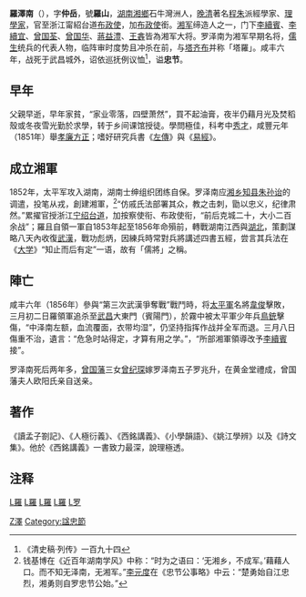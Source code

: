 {{明清人物信息框
| 姓名 = 羅澤南
| 原名 = 
| 圖片名稱= 
| 圖片大小 = 220px
| 圖片說明 = 
| 最高職務 = 浙江甯紹台道
| 國家 = 大清
| 爵位 =
| 籍貫 = [[湖南|湖南]][[湘鄉縣|湘鄉縣]]
| 族裔 = 漢族
| 旗籍 = 
| 字號 = 字'''仲岳'''，號'''羅山'''
| 室名 = 
| 諡號 = 忠節
| 出生日期 = [[嘉慶|嘉慶]]十二年（1807年）
| 出生地點 = 
| 逝世日期 = [[咸豐|咸豐]]六年（1856年）
| 逝世地點 = 
| 墓葬 =
| 配偶 =
| 親屬 = 
| 出身 = 
*秀才
*咸豐元年孝廉方正
| 經歷 = 
| 著作 =
}}

'''羅澤南'''（{{bd|1807年||1856年|catIdx=Luo羅}}），字'''仲岳'''，號'''羅山'''，[[湖南|湖南]][[湘鄉|湘鄉]]石牛灣洲人，[[晚清|晚清]]著名[[二程|程]][[朱熹|朱]]派經學家、[[理學家|理學家]]，官至浙江甯紹台道[[布政使|布政使]]，加[[布政使|布政使]]銜。[[湘军|湘军]]缔造人之一，门下[[李續賓|李續賓]]、[[李續宜|李續宜]]、[[曾国荃|曾国荃]]、[[曾国华_(清朝)|曾国华]]、[[蔣益澧|蔣益澧]]、[[王錱|王錱]]皆為湘军大将。罗泽南为湘军早期名将，[[儒生|儒生]]统兵的代表人物，临阵审时度势且冲杀在前，与[[塔齐布|塔齐布]]并称「塔羅」。咸丰六年，战死于武昌城外，诏依巡抚例议恤<ref>《清史稿·列传》一百九十四</ref>，谥'''忠节'''。

==早年==
父親早逝，早年家貧，“家业零落，四壁萧然”，買不起油膏，夜半仍藉月光及焚稻殼或冬夜雪光勤於求學，转于乡间课馆授徒。學問極佳，科考中[[秀才|秀才]]，咸豐元年（1851年）舉[[孝廉方正科|孝廉方正]]；嗜好研究兵書《[[左傳|左傳]]》與《[[易經|易經]]》。

==成立湘軍==
1852年，太平军攻入湖南，湖南士绅组织团练自保。罗泽南应[[湘乡市|湘乡]][[知县|知县]][[朱孙诒|朱孙诒]]的调遣，投笔从戎，創建湘軍，<ref>钱基博在《近百年湖南学风》中称：“时为之语曰：‘无湘乡，不成军。’藉藉人口。而不知无泽南，无湘军。”[[李元度|李元度]]在《忠节公事略》中云：“楚勇始自江忠烈，湘勇则自罗忠节公始。”</ref>“仿戚氏法部署其众，教之击刺，勖以忠义，纪律肃然。”累擢官授浙江[[宁绍台道|宁绍台道]]，加按察使衔、布政使衔，“前后克城二十，大小二百余战”；羅且自領一軍自1853年起至1856年命殞前，轉戰湖南江西與[[湖北|湖北]]，策劃謀略八天內收復[[武漢|武漢]]，戰功彪炳，因練兵時常對兵將講述四書五經，尝言其兵法在《[[大学|大学]]》“知止而后有定”一语，故有「儒將」之稱。

==陣亡==
咸丰六年（1856年）參與“第三次武漢爭奪戰”戰鬥時，将[[太平軍|太平軍]]名將[[韋俊|韋俊]]擊敗，三月初二日羅領軍追杀至[[武昌|武昌]]大東門（賓陽門），於霧中被太平軍少年兵[[鳥銃|鳥銃]]擊傷，“中泽南左额，血流覆面，衣带均湿”，仍坚持指挥作战并全军而退。三月八日傷重不治，遺言：“危急时站得定，才算有用之学。”，“所部湘軍領導改予[[李續賓|李續賓]]接”。

罗泽南死后两年多，[[曾国藩|曾国藩]]三女[[曾纪琛|曾纪琛]]嫁罗泽南五子罗兆升，在黄金堂禮成，曾国藩夫人欧阳氏亲自送亲。

==著作==
《讀孟子劄記》、《人極衍義》、《西銘講義》、《小學韻語》、《姚江學辨》以及《詩文集》。他於《西銘講義》一書致力最深，說理極透。

==注释==
{{reflist}}

[[category:清朝經學家|L羅]]
[[category:清朝儒學學者|L羅]]
[[category:湘军人物|L羅]]
[[category:清朝寧紹台道|L羅]]
[[category:湘乡人|L罗]]
[[Category:羅姓|Z澤]]
[[Category:諡忠節|Category:諡忠節]]
